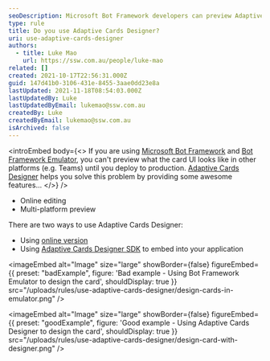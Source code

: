 ```yaml
---
seoDescription: Microsoft Bot Framework developers can preview Adaptive Cards designs across multiple platforms using the Adaptive Cards Designer. This online tool offers real-time editing and multi-platform previews, streamlining card design and testing.
type: rule
title: Do you use Adaptive Cards Designer?
uri: use-adaptive-cards-designer
authors:
  - title: Luke Mao
    url: https://ssw.com.au/people/luke-mao
related: []
created: 2021-10-17T22:56:31.000Z
guid: 147d41b0-3106-431e-8455-3aae0dd23e8a
lastUpdated: 2021-11-18T08:54:03.000Z
lastUpdatedBy: Luke
lastUpdatedByEmail: lukemao@ssw.com.au
createdBy: Luke
createdByEmail: lukemao@ssw.com.au
isArchived: false
---
```


<introEmbed
  body={<>
If you are using [Microsoft Bot Framework](https://dev.botframework.com/) and [Bot Framework Emulator](https://github.com/microsoft/BotFramework-Emulator), you can't preview what the card UI looks like in other platforms (e.g. Teams) until you deploy to production. [Adaptive Cards Designer](https://adaptivecards.io/designer/) helps you solve this problem by providing some awesome features...
  </>}
/>
* Online editing
* Multi-platform preview

There are two ways to use Adaptive Cards Designer:

* Using [online version](https://adaptivecards.io/designer/)
* Using [Adaptive Cards Designer SDK](https://docs.microsoft.com/en-us/adaptive-cards/sdk/designer?WT.mc_id=M365-MVP-33518) to embed into your application

<imageEmbed
  alt="Image"
  size="large"
  showBorder={false}
  figureEmbed={{
    preset: "badExample",
    figure: 'Bad example - Using Bot Framework Emulator to design the card',
    shouldDisplay: true
  }}
  src="/uploads/rules/use-adaptive-cards-designer/design-cards-in-emulator.png"
/>

<imageEmbed
  alt="Image"
  size="large"
  showBorder={false}
  figureEmbed={{
    preset: "goodExample",
    figure: 'Good example - Using Adaptive Cards Designer to design the card',
    shouldDisplay: true
  }}
  src="/uploads/rules/use-adaptive-cards-designer/design-card-with-designer.png"
/>
